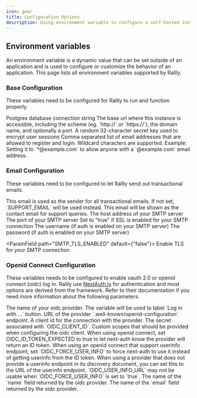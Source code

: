 ```yaml
---
icon: gear
title: Configuration Options
description: Using environment variable to configure a self-hosted instance of Rallly.
---
```


## Environment variables

An environment variable is a dynamic value that can be set outside of an application and is used to configure or customize the behavior of an application.
This page lists all environment variables supported by Rallly.

### Base Configuration

These variables need to be configured for Rallly to run and function properly.

<ParamField path="DATABASE_URL" required>
  Postgres database connection string
</ParamField>

<ParamField path="NEXT_PUBLIC_BASE_URL" required>
  The base url where this instance is accessible, including the scheme (eg.
  `http://` or `https://`), the domain name, and optionally a port.
</ParamField>

<ParamField path="SECRET_PASSWORD" required>
  A random 32-character secret key used to encrypt user sessions
</ParamField>

<ParamField path="ALLOWED_EMAILS">
  Comma separated list of email addresses that are allowed to register and
  login. Wildcard characters are supported. Example: Setting it to
  `*@example.com` to allow anyone with a `@example.com` email address.
</ParamField>

### Email Configuration

These variables need to be configured to let Rallly send out transactional emails.

<ParamField path="NOREPLY_EMAIL">
  This email is used as the sender for all transactional emails. If not set,
  `SUPPORT_EMAIL` will be used instead.
</ParamField>

<ParamField path="SUPPORT_EMAIL" required>
  This email will be shown as the contact email for support queries.
</ParamField>

<ParamField path="SMTP_HOST" required>
  The host address of your SMTP server
</ParamField>

<ParamField path="SMTP_PORT" default="25 or 465">
  The port of your SMTP server
</ParamField>

<ParamField path="SMTP_SECURE" default="false">
  Set to "true" if SSL is enabled for your SMTP connection
</ParamField>

<ParamField path="SMTP_USER" default="">
  The username (if auth is enabled on your SMTP server)
</ParamField>

<ParamField path="SMTP_PWD" default="">
  The password (if auth is enabled on your SMTP server)
</ParamField>

<ParamField path="SMTP_TLS_ENABLED" default={"false"}>
  Enable TLS for your SMTP connection
</ParamField>

### Openid Connect Configuration

These variables needs to be configured to enable oauth 2.0 or openid connect (oidc) log in.
Rallly use [NextAuth.js](https://next-auth.js.org/) for authentication and most options are derived from the framework.
Refer to their documentation if you need more information about the following parameters.

<ParamField path="OIDC_NAME">
  The name of your oidc provider. The variable will be used to label `Log in
  with ...` button.
</ParamField>

<ParamField path="OIDC_DISCOVERY_URL">
  URL of the provider `.well-known/openid-configuration` endpoint.
</ParamField>

<ParamField path="OIDC_CLIENT_ID">
  A client id for the connection with the provider.
</ParamField>

<ParamField path="OIDC_CLIENT_SECRET">
  The secret associated with `OIDC_CLIENT_ID`.
</ParamField>

<ParamField path="OIDC_SCOPES" default="openid">
  Custom scopes that should be provided when configuring the oidc client.
</ParamField>

<ParamField path="OIDC_ID_TOKEN_EXPECTED" default="true">
  When using openid connect, set OIDC_ID_TOKEN_EXPECTED to true to let next-auth
  know the provider will return an ID token.
</ParamField>

<ParamField path="OIDC_FORCE_USER_INFO" default="false">
  When using an openid connect that support userinfo endpoint, set
  `OIDC_FORCE_USER_INFO` to force next-auth to use it instead of getting
  userinfo from the ID token.
</ParamField>

<ParamField path="OIDC_USER_INFO_URL">
  When using a provider that does not provide a userinfo endpoint in its
  discovery document, you can set this to the URL of the userinfo endpoint.
  `OIDC_USER_INFO_URL` may not be usable when `OIDC_FORCE_USER_INFO` is set to
  `true`.
</ParamField>

<ParamField path="OIDC_NAME_CLAIM" default="name">
  The name of the `name` field returned by the oidc provider.
</ParamField>

<ParamField path="OIDC_EMAIL_CLAIM" default="email">
  The name of the `email` field returned by the oidc provider.
</ParamField>
